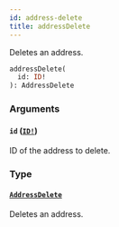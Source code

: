 ```yaml
---
id: address-delete
title: addressDelete
---
```


Deletes an address.

```graphql
addressDelete(
  id: ID!
): AddressDelete

```

### Arguments

#### `id` ([`ID!`](/developer/api-reference/scalars/id))

ID of the address to delete.

### Type

#### [`AddressDelete`](/developer/api-reference/objects/address-delete)

Deletes an address.
